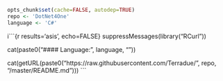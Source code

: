 ```r
opts_chunk$set(cache=FALSE, autodep=TRUE)
repo <- 'DotNet4One'
language <- 'C#'
```
i```{r results='asis', echo=FALSE}
suppressMessages(library("RCurl"))

cat(paste0("#### Language: ", language, "\n"))


cat(getURL(paste0("https://raw.githubusercontent.com/Terradue/", repo, "/master/README.md")))
```

